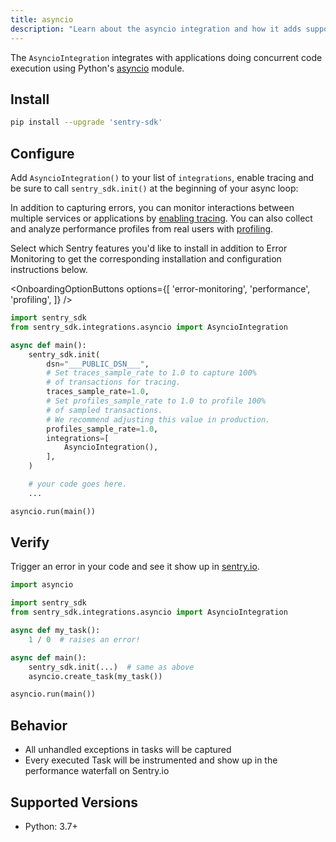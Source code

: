 ```yaml
---
title: asyncio
description: "Learn about the asyncio integration and how it adds support for applications the asyncio module."
---
```


The `AsyncioIntegration` integrates with applications doing concurrent code execution using Python's [asyncio](https://docs.python.org/3/library/asyncio.html) module.

## Install

```bash
pip install --upgrade 'sentry-sdk'
```

## Configure

Add `AsyncioIntegration()` to your list of `integrations`, enable tracing and be sure to call `sentry_sdk.init()` at the beginning of your async loop:


In addition to capturing errors, you can monitor interactions between multiple services or applications by [enabling tracing](/concepts/key-terms/tracing/). You can also collect and analyze performance profiles from real users with [profiling](/product/explore/profiling/).

Select which Sentry features you'd like to install in addition to Error Monitoring to get the corresponding installation and configuration instructions below.

<OnboardingOptionButtons
  options={[
    'error-monitoring',
    'performance',
    'profiling',
  ]}
/>

```python {filename:main.py} {"onboardingOptions": {"performance": "7-9", "profiling": "10-13"}}
import sentry_sdk
from sentry_sdk.integrations.asyncio import AsyncioIntegration

async def main():
    sentry_sdk.init(
        dsn="___PUBLIC_DSN___",
        # Set traces_sample_rate to 1.0 to capture 100%
        # of transactions for tracing.
        traces_sample_rate=1.0,
        # Set profiles_sample_rate to 1.0 to profile 100%
        # of sampled transactions.
        # We recommend adjusting this value in production.
        profiles_sample_rate=1.0,
        integrations=[
            AsyncioIntegration(),
        ],
    )

    # your code goes here.
    ...

asyncio.run(main())
```

## Verify

Trigger an error in your code and see it show up in [sentry.io](https://sentry.io).

```python {filename:main.py}
import asyncio

import sentry_sdk
from sentry_sdk.integrations.asyncio import AsyncioIntegration

async def my_task():
    1 / 0  # raises an error!

async def main():
    sentry_sdk.init(...)  # same as above
    asyncio.create_task(my_task())

asyncio.run(main())
```

## Behavior

- All unhandled exceptions in tasks will be captured
- Every executed Task will be instrumented and show up in the performance waterfall on Sentry.io

## Supported Versions

- Python: 3.7+

